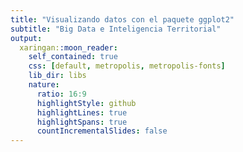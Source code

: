 ```yaml
---
title: "Visualizando datos con el paquete ggplot2"
subtitle: "Big Data e Inteligencia Territorial"
output:
  xaringan::moon_reader:
    self_contained: true
    css: [default, metropolis, metropolis-fonts]
    lib_dir: libs
    nature:
      ratio: 16:9
      highlightStyle: github
      highlightLines: true
      highlightSpans: true
      countIncrementalSlides: false
---
```



<style type="text/css">

.remark-slide-content {
    font-size: 25px;
    padding: 1em 1em 1em 1em;
}

```css

.remark-code{
  line-height: 1.5; font-size: 80%
}

@media print {
  .has-continuation {
    display: block;
  }
}
```


```r
##~~~~~~~~~~~~~~~~~~~~~~~~~~~~~~~~~~~~~~~~~~~~~~~~~~~~~~~~~~~~~~~~~~~~~~~~~~~~~~
##                                  PIZARRA                                 ----
##~~~~~~~~~~~~~~~~~~~~~~~~~~~~~~~~~~~~~~~~~~~~~~~~~~~~~~~~~~~~~~~~~~~~~~~~~~~~~~
xaringanExtra::use_scribble()
```


```r
##~~~~~~~~~~~~~~~~~~~~~~~~~~~~~~~~~~~~~~~~~~~~~~~~~~~~~~~~~~~~~~~~~~~~~~~~~~~~~~
##                                  cLIPBOARD                               ----
##~~~~~~~~~~~~~~~~~~~~~~~~~~~~~~~~~~~~~~~~~~~~~~~~~~~~~~~~~~~~~~~~~~~~~~~~~~~~~~
htmltools::tagList(
  xaringanExtra::use_clipboard(
    button_text = "<i class=\"fa fa-Copiar código\"></i>",
    success_text = "<i class=\"fa fa-check\" style=\"color: #90BE6D\"></i>",
    error_text = "<i class=\"fa fa-times-circle\" style=\"color: #F94144\"></i>"
  ),
  rmarkdown::html_dependency_font_awesome()
)
```


```r
##~~~~~~~~~~~~~~~~~~~~~~~~~~~~~~~~~~~~~~~~~~~~~~~~~~~~~~~~~~~~~~~~~~~~~~~~~~~~~~
##                          PRESENTACION VS RSTUDIO                         ----
##~~~~~~~~~~~~~~~~~~~~~~~~~~~~~~~~~~~~~~~~~~~~~~~~~~~~~~~~~~~~~~~~~~~~~~~~~~~~~~
xaringanExtra::use_fit_screen()
```


```r
##~~~~~~~~~~~~~~~~~~~~~~~~~~~~~~~~~~~~~~~~~~~~~~~~~~~~~~~~~~~~~~~~~~~~~~~~~~~~~~
##                          ESTILOS EXTRA -RESALTADO-                       ----
##~~~~~~~~~~~~~~~~~~~~~~~~~~~~~~~~~~~~~~~~~~~~~~~~~~~~~~~~~~~~~~~~~~~~~~~~~~~~~~
xaringanExtra::use_extra_styles(
  hover_code_line = TRUE,         #<<
  mute_unhighlighted_code = TRUE  #<<
)
```

```r
#devtools::install_github("EvaMaeRey/flipbookr", force = T)
library(flipbookr)
library(tidyverse)
library(xaringanthemer)
library(xaringan)
library(gt)
library(icons)
library(here)

b_inmuebles <- read_csv(here("datos", "inmuebles-estado-nacional.csv"))
```

```r
knitr::opts_chunk$set(message = FALSE, 
                      warning = FALSE, 
                      comment = "", 
                      cache = F)

options(scipen = 9999)
```


# Hoja de ruta


<br><br>


## ✔️ ¿Por qué visualizar?

## ✔️ Estructura del código para visualizar

## ✔️ ggplot

☑️️ `operador + (nos va a permitir incorporar capas -como lo hacía el pipe %>%-) `

☑️️ `geom_histogram()` / ☑️️ `geom_boxplol() `  /  ☑️️ `geom_col()` / ☑️️ `chapa y pintura (Atributos)`



---
# Referencia bibliográfica

<br><br>


- [ggplot2: Elegant Graphics for Data Analysis (_ggplot2: Gráficos elegantes para el análisis de datos_)](https://ggplot2-book.org/)

- [The Grammar of Graphics - Leland Wilkinson ](https://books.google.com.mx/books?id=_kRX4LoFfGQC&hl=es&source=gbs_similarbooks)



---
# Hasta ahora

```r
knitr::include_graphics(here("4_visualizacion", "img", "flujo_de_trabajo_viz.png"))
```


---
class: inverse, middle, center


# ¿Por qué visualizar?

<html>
  <div style='float:left'></div>
  <hr color='#EB811B' size=1px width=1125px>
</html>


---
# ¿Por qué visualizar?

<br> 

- _"La visualización es el proceso de hacer visibles los contrastes, ritmos y eventos que los datos expresan, que no podemos percibir cuando vienen en forma de áridas listas de números y categorías."_ [^1]

<br>
  
- Interpretar / decodificar la información de forma visual

<br>


[^1]: https://bitsandbricks.github.io/ciencia_de_datos_gente_sociable/visualizacion.html

---
# ¿Por qué visualizar?

.pull-left[
```r
b_inmuebles %>% 
  count(pais) %>% 
  top_n(n, n = 10) %>% 
  arrange(desc(n)) %>% 
  gt::gt()
```
]
--

.pull-right[
```r
b_inmuebles %>% 
  count(pais) %>% 
  top_n(n, 10) %>% 
  ggplot(aes(x = fct_reorder(pais, n), y = n)) +
  geom_col() +
  coord_flip()
```
]

---
# Pensar el grafico

.pull-left[

<blockquote>

"... hay algo en que el peor maestro de obras aventaja, desde luego, a la mejor abeja, y es el hecho de que, antes de ejecutar la construcción, **la proyecta en su cerebro**.
.right[-- <cite>Carlitos Marx</cite>]

</blockquote>

]

--

.pull-right[

```r
knitr::include_graphics(here("4_visualizacion", "img", "hombre_arania.png"))
```

]


---
class: middle, center, inverse
  

```r
knitr::include_graphics(here("4_visualizacion", "img", "ggplot_icon.png"))
```

_<p style="color:grey;" align:"center">Una forma de visualizar</p>_


---
class: inverse, middle, center


# ¿Qué es [ggplot2](https://ggplot2.tidyverse.org/)?

<html>
  <div style='float:left'></div>
  <hr color='#EB811B' size=1px width=1125px>
</html>


---
# __¿Qué es ggplot2?__


<br>

- ### Una implementación del sistema **Grammar of graphics** (_Gramática de los gráficos_)

<br>
--

- ### Un esquema pensado en capas (datos --> plano (ejes **x** e **y**) --> geometrías)

<br>

--

- ### Un paquete de funciones de aplicación intuitiva.



---
# Gramática de los gráficos


```r
knitr::include_graphics(here("4_visualizacion", "img", "ggplot_capas.jpg"))
```


---
# Gráficos en clave de capas


```r
knitr::include_graphics(here("4_visualizacion", "img", "gramatica_de_los_graficos.png"))
```



---
# ggplot()


```r
knitr::include_graphics(here("4_visualizacion", "img", "ggplot2_esquema.png"))
```


---
class: inverse, middle, center

# __geom_histogram()__

<html>
  <div style='float:left'></div>
  <hr color='#EB811B' size=1px width=1125px>
</html>


---

# geom_histogram()


- **Caso:** Quiero conocer la distribución de los inmuebles del estado en función de su superficie (mts^2):


---
# Capas del gráfico - insumo(dataframe)

.pull-left[

```r
ggplot(`data = b_inmuebles`)
```


<br>

- **¿De donde saco las variables?**
]

.pull-right[

```r
ggplot(data = b_inmuebles)
```

]




---
# Capas del gráfico - coordenadas


.pull-left[

```r
ggplot(data = b_inmuebles,
       mapping = `aes(x = superficie_aproximada_m2))`
```

<br>

- **¿Qué variables? ¿Cómo me las imagino en el gráfico?**

]

.pull-right[

```r
ggplot(data = b_inmuebles,
       mapping = aes(x = superficie_aproximada_m2))
```

]


---
# Capas del gráfico - geometría


.pull-left[

```r
ggplot(data = b_inmuebles,
       mapping = aes(x = superficie_aproximada_m2)) +
  `geom_histogram() `
```

<br>

- **¿Qué tipo de gráfico quiero hacer?**

]

.pull-right[

```r
ggplot(data = b_inmuebles,
       mapping = aes(x = superficie_aproximada_m2)) +  # EL MÁS
  geom_histogram()
```

]


---
# Chapa y pintura (Atributos)

<br><br>


☑️️ `fill()` (_Rellenar_)

☑️️ `colour()` (_colorear_)

☑️️ `alpha` (_transparencia_)


---


.pull-left[

```r
ggplot(data = b_inmuebles,
       mapping = aes(x = superficie_aproximada_m2)) + 
  geom_histogram(`fill = "salmon"`) 
```

<br>

- **Relleno**

]

.pull-right[

```r
ggplot(data = b_inmuebles,
       mapping = aes(x = superficie_aproximada_m2)) +
  geom_histogram(fill = "salmon")
```

]


---


.pull-left[

```r
ggplot(data = b_inmuebles,
       mapping = aes(x = superficie_aproximada_m2)) + 
  geom_histogram(fill = "salmon",
                 `colour = "black"`) 
```

<br>

- **Contorno**

]

.pull-right[

```r
ggplot(data = b_inmuebles,
       mapping = aes(x = superficie_aproximada_m2)) +
  geom_histogram(fill = "salmon",
                 colour = "black")
```

]



---

.pull-left[

```r
ggplot(data = b_inmuebles,
       mapping = aes(x = superficie_aproximada_m2)) + 
  geom_histogram(fill = "salmon",
                 colour = "black",
                 `alpha = 0.5`) 
```

<br>

- **Transparencia**

]

.pull-right[

```r
ggplot(data = b_inmuebles,
       mapping = aes(x = superficie_aproximada_m2)) +
  geom_histogram(fill = "salmon",
                 colour = "black",
                 alpha = 0.5)
```

]

---
class: inverse, middle, center

# _PRÁCTICA_

<html>
  <div style='float:left'></div>
  <hr color='#EB811B' size=1px width=1125px>
</html>


---
class: inverse, middle

# Práctica

1) Importar la base de inmuebles del Estado Nacional.

2) El siguiente código debería realizar un histograma. Para ello hace falta completar aquellos espacios con ______ y ejecutarlo:

```r
ggplot(data = ______, 
       mapping = aes(x = superficie_aproximada_m2)) ______ 
  geom______ (fill = ______,
                 colour = "black",
                 alpha = 0.5) 
```

3) Replicar el código anterior y modificar los valores de los atributos a gusto

---
class: inverse, middle, center

# __geom_col()__

<html>
  <div style='float:left'></div>
  <hr color='#EB811B' size=1px width=1125px>
</html>



---
# geom_col()

**Caso:** Quiero visualizar la cantidad de inmuebles del Estado Nacional en el mundo y diferenciar cuántos hay en cada país:

--

```r
unique(b_inmuebles$pais)
```

---
# geom_col()

```r
b_inmuebles %>%
  count(pais) %>% 
  arrange(-n)
```

```r
tabla_pais <- b_inmuebles %>%
  count(pais)
```

---

`r chunk_reveal("geom_col", break_type = "auto", widths = c(1.3, 1.7), title = "# geom_col")`


```r
ggplot(data = tabla_pais,
       mapping = aes(x = pais,
                     y = n)) +
  geom_col()
```


---
# geom_col()

### Probemos focalizar el análisis en aquellos inmuebles fuera del país

```r
tabla_foraneos <- b_inmuebles %>% 
  filter(pais != "Argentina") %>% 
  count(pais)
```

```r
tabla_foraneos <- b_inmuebles %>% 
  filter(pais != "Argentina") %>% 
  count(pais)
```
---

`r chunk_reveal("geom_col_foco", break_type = "auto", widths = c(1.3, 1.7), title = "# geom_col")`


```r
ggplot(data = tabla_foraneos,
       aes(x = pais,
           y = n)) +
  geom_col() +
  coord_flip()
```

---

`r chunk_reveal("geom_col_1", break_type = "auto", widths = c(1.3, 1.7), title = "# geom_col - relleno")`



```r
ggplot(data = tabla_foraneos,
       mapping = aes(x = pais,
                     y = n)) +
  geom_col(fill = "green") +
  coord_flip()
```

---


`r chunk_reveal("geom_col_2", break_type = "auto", widths = c(1.3, 1.7), title = "# geom_col - Contorno + Transparencia")`



```r
ggplot(data = tabla_foraneos,
       mapping = aes(x = pais,
                     y = n)) +
  geom_col(aes(fill = pais),
           colour = "black",
           alpha = 0.7) +
  coord_flip()
```

---
class: inverse, middle, center

# __chapa y pintura__

<html>
  <div style='float:left'></div>
  <hr color='#EB811B' size=1px width=1125px>
</html>

---

`r chunk_reveal("geom_col_3", break_type = "auto", widths = c(1.3, 1.7), title = "# geom_col")`



```r
ggplot(data = tabla_foraneos,
       mapping = aes(x = pais,
                     y = n)) +
  geom_col(aes(fill = pais),
           colour = "black",
           alpha = 0.7) +
  coord_flip() +
  labs(title = "Este es el título del gráfico",
       subtitle = "Y este, el subtítulo",
       x = "Acá puedo editar texto de eje x",
       y = "y acá texto de eje y",
       fill = "leyenda? Por supuesto, acá") +
  geom_text(aes(label = n)) +
  theme_minimal()
```

---
class: inverse, middle, center

# _PRÁCTICA_

<html>
  <div style='float:left'></div>
  <hr color='#EB811B' size=1px width=1125px>
</html>

---
class: inverse, middle

# Práctica

- Dado el siguiente código que devuelve la cantidad de casos para las provincias seleccionadas, responder **visualmente** a la pregunta: ¿Cuál es la provincia que registra más casos?:
```r
# tabla_provincia <- base_covid %>% 
#   rename(provincia = residencia_provincia_nombre) %>% 
#   filter(provincia %in% c("San Luis", "San Juan", "Santiago del Estero")) %>% 
#   count(provincia)
```

1. Hacer un gráfico de barras que muestre la cantidad de casos por provincia

1. Agregarle **color** a las barras en base a la variable **provincia**

1. Agregarle los textos de: **Titulo**, **Ejes x e y**, **Leyenda**.


---
class: inverse, middle, center

# Variables de tipo factor

<html>
  <div style='float:left'></div>
  <hr color='#EB811B' size=1px width=1125px>
</html>


---
# Orden de las categorías

-   Para darle orden a las categorías en un eje podemos recurrir al tipo de variable **factor**.

--

-   Los factores en R son variables categóricas (o llamadas "cualitativas").

--

-   Además, otra propiedad de las variables de tipo **factor** es la ordinalidad (no es indistinto el orden de aparición). Por ejemplo, variables como *nivel educativo* o *grado de satisfacción* son variabes que (números o texto), son categóricas y ordinales.

---
# Orden de las categorías

```r
edad <- c(24,54,75,25,65,12)
sexo_num <- c(1, 2, 2, 2, 1, 2)
sexo_text <- c("hombre", "mujer", "mujer", "mujer", "hombre", "mujer")

base <- data.frame(edad, sexo_num, sexo_text)
```

```r
class(base$sexo_num)
```

--

```r
class(base$sexo_text)
```


---
# Orden de las categorías

-   Convertimos en factor a la variable _sexo_num_

```r
base <- base %>%
  mutate(sexo_factor = factor(sexo_num,
                              levels = c(1, 2),
                              labels = c("Varón", "Mujer")))

```

--

```r
base %>%
  count(sexo_factor)
```
  


--

### ¿Qué pasa si invierto el orden de los niveles (categorías) en el parámetro `level = `?

---
# geom_col - factor

### Caso: Quiero saber la superficie media de los inmuebles según si son propiedad del Estado Nacional o si son alquilados

---

`r chunk_reveal("geom_col_4", break_type = "auto", widths = c(1.7, 1.3), title = "# geom_col + factor")`



```r
b_inmuebles %>%
  select(situacion_inmueble, superficie_aproximada_m2) %>% 
  mutate(situacion_inmueble_recod = factor(situacion_inmueble,
                                           levels = c("Propiedad del ENA", 
                                                      "Alquilado"),
                                           labels = c("Propio",
                                                      "Alquilado"))) %>%
  group_by(situacion_inmueble_recod) %>% 
  summarise(
    sup_media = round(mean(superficie_aproximada_m2),
                      digits = 0)) %>% 
  ggplot(aes(x = situacion_inmueble_recod,
             y = sup_media)) +
  geom_col(aes(fill = situacion_inmueble_recod),
           colour = "black",
           alpha = 0.7) +
  labs(title = "Superficie media de los inmuebles según condición de propiedad",
       subtitle = "Año 2019.",
       x = "Condición de propiedad",
       y = "Superficie media (en mts2)",
       fill = "Condición de propiedad") +
  geom_text(aes(label = round(sup_media)),
            vjust = -0.5) +
  theme_minimal()
```

---
# geom_col + Variable con faceteado

```r
tabla_facet <- b_inmuebles %>%
  filter(pais == "Argentina" & provincia == "Ciudad Autonoma de Buenos Aires") %>% 
  select(departamento,situacion_inmueble, 
         superficie_aproximada_m2) %>% 
  mutate(situacion_inmueble_recod = factor(situacion_inmueble,
                                           levels = c("Propiedad del ENA", 
                                                      "Alquilado"),
                                           labels = c("Propio",
                                                      "Alquilado"))) %>%
  group_by(departamento, situacion_inmueble_recod) %>% 
  summarise(
    sup_media = round(mean(superficie_aproximada_m2),
                      digits = 0))
```



---


`r chunk_reveal("geom_col_5", break_type = "auto", widths = c(1.7, 1.3), title = "# geom_col + variable de control con faceteado")`



```r
tabla_facet %>% 
  ggplot(aes(x = departamento,
             y = sup_media)) +
  geom_col(aes(fill = departamento),
           colour = "black",
           alpha = 0.7) +
  labs(title = "Superficie media de los inmuebles según condición de propiedad",
       subtitle = "Año 2019.",
       x = "Condición de propiedad",
       y = "Superficie media (en mts2)",
       fill = "Condición de propiedad") +
  theme_minimal() +
  theme(
    legend.position = "none"
  ) +
  coord_flip() +
  facet_wrap(facets = "situacion_inmueble_recod", 
             nrow = 2)
```

---
class: inverse, middle, center

# _PRÁCTICA_

<html>
  <div style='float:left'></div>
  <hr color='#EB811B' size=1px width=1125px>
</html>

---
class: inverse, middle

# Práctica

1. Correr el siguiente código para armar la tabla con los datos a graficar:

```r
tabla_ejercicio <- b_inmuebles %>%
  select(situacion_inmueble, superficie_aproximada_m2) %>% 
  mutate(situacion_inmueble_recod = factor(situacion_inmueble,
                                           levels = c("Propiedad del ENA", 
                                                      "Alquilado"),
                                           labels = c("Propio",
                                                      "Alquilado"))) %>%
  group_by(situacion_inmueble_recod) %>% 
  summarise(
    sup_media = round(mean(superficie_aproximada_m2),
                      digits = 0))
```

---
class: inverse, middle

# Práctica

2. Identificar el error en la siguiente sentencia, corregirlo y correr el gráfico.
3. Una vez corregido, modificar parámetros a gusto y corroborar los cambios en el gráfico.

```r
ggplot(data = situacion_inmueble_recod,
       aes(x = tabla_ejercicio,
             y = sup_media)) +
  geom_col(aes(fill = situacion_inmueble_recod),
           colour = "black",
           alpha = 0.7) +
  labs(title = "Superficie media de los inmuebles según condición de propiedad",
       subtitle = "Año 2019.",
       x = "Condición de propiedad",
       y = "Superficie media (en mts2)",
       fill = "Condición de propiedad") +
  geom_text(aes(label = round(sup_media)),
            vjust = -0.5) +
  theme_minimal()
```

---
class: inverse, middle, center

# _RECURSOS_

<html>
  <div style='float:left'></div>
  <hr color='#EB811B' size=1px width=1125px>
</html>

---
